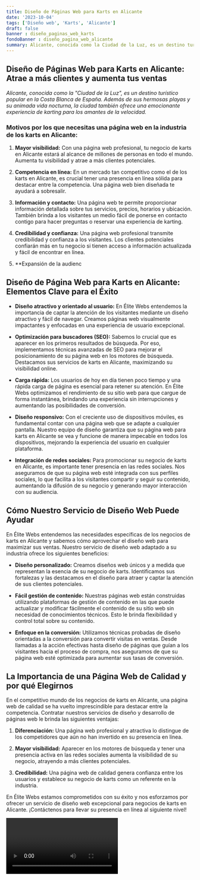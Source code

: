 ```yaml
---
title: Diseño de Páginas Web para Karts en Alicante
date: '2023-10-04'
tags: ['Diseño web', 'Karts', 'Alicante']
draft: false
banner : diseño_paginas_web_karts
fondoBanner : diseño_pagina_web_alicante
summary: Alicante, conocida como la Ciudad de la Luz, es un destino turístico popular en la Costa Blanca de España. Además de sus hermosas playas y su animada vida nocturna, la ciudad también ofrece una emocionante experiencia de karting para los amantes de la velocidad.
---
```


## Diseño de Páginas Web para Karts en Alicante: Atrae a más clientes y aumenta tus ventas

*Alicante, conocida como la "Ciudad de la Luz", es un destino turístico popular en la Costa Blanca de España. Además de sus hermosas playas y su animada vida nocturna, la ciudad también ofrece una emocionante experiencia de karting para los amantes de la velocidad.*

### Motivos por los que necesitas una página web en la industria de los karts en Alicante:

1. **Mayor visibilidad:** Con una página web profesional, tu negocio de karts en Alicante estará al alcance de millones de personas en todo el mundo. Aumenta tu visibilidad y atrae a más clientes potenciales.

2. **Competencia en línea:** En un mercado tan competitivo como el de los karts en Alicante, es crucial tener una presencia en línea sólida para destacar entre la competencia. Una página web bien diseñada te ayudará a sobresalir.

3. **Información y contacto:** Una página web te permite proporcionar información detallada sobre tus servicios, precios, horarios y ubicación. También brinda a los visitantes un medio fácil de ponerse en contacto contigo para hacer preguntas o reservar una experiencia de karting.

4. **Credibilidad y confianza:** Una página web profesional transmite credibilidad y confianza a los visitantes. Los clientes potenciales confiarán más en tu negocio si tienen acceso a información actualizada y fácil de encontrar en línea.

5. **Expansión de la audienc

<GifSeo />

<Cta />

## Diseño de Página Web para Karts en Alicante: Elementos Clave para el Éxito

- **Diseño atractivo y orientado al usuario:** En Élite Webs entendemos la importancia de captar la atención de los visitantes mediante un diseño atractivo y fácil de navegar. Creamos páginas web visualmente impactantes y enfocadas en una experiencia de usuario excepcional.

- **Optimización para buscadores (SEO):** Sabemos lo crucial que es aparecer en los primeros resultados de búsqueda. Por eso, implementamos técnicas avanzadas de SEO para mejorar el posicionamiento de su página web en los motores de búsqueda. Destacamos sus servicios de karts en Alicante, maximizando su visibilidad online.

- **Carga rápida:** Los usuarios de hoy en día tienen poco tiempo y una rápida carga de página es esencial para retener su atención. En Élite Webs optimizamos el rendimiento de su sitio web para que cargue de forma instantánea, brindando una experiencia sin interrupciones y aumentando las posibilidades de conversión.

- **Diseño responsivo:** Con el creciente uso de dispositivos móviles, es fundamental contar con una página web que se adapte a cualquier pantalla. Nuestro equipo de diseño garantiza que su página web para karts en Alicante se vea y funcione de manera impecable en todos los dispositivos, mejorando la experiencia del usuario en cualquier plataforma.

- **Integración de redes sociales:** Para promocionar su negocio de karts en Alicante, es importante tener presencia en las redes sociales. Nos aseguramos de que su página web esté integrada con sus perfiles sociales, lo que facilita a los visitantes compartir y seguir su contenido, aumentando la difusión de su negocio y generando mayor interacción con su audiencia.

## Cómo Nuestro Servicio de Diseño Web Puede Ayudar

En Élite Webs entendemos las necesidades específicas de los negocios de karts en Alicante y sabemos cómo aprovechar el diseño web para maximizar sus ventas. Nuestro servicio de diseño web adaptado a su industria ofrece los siguientes beneficios:

- **Diseño personalizado:** Creamos diseños web únicos y a medida que representan la esencia de su negocio de karts. Identificamos sus fortalezas y las destacamos en el diseño para atraer y captar la atención de sus clientes potenciales.

- **Fácil gestión de contenido:** Nuestras páginas web están construidas utilizando plataformas de gestión de contenido en las que puede actualizar y modificar fácilmente el contenido de su sitio web sin necesidad de conocimientos técnicos. Esto le brinda flexibilidad y control total sobre su contenido.

- **Enfoque en la conversión:** Utilizamos técnicas probadas de diseño orientadas a la conversión para convertir visitas en ventas. Desde llamadas a la acción efectivas hasta diseño de páginas que guían a los visitantes hacia el proceso de compra, nos aseguramos de que su página web esté optimizada para aumentar sus tasas de conversión.

## La Importancia de una Página Web de Calidad y por qué Elegirnos

En el competitivo mundo de los negocios de karts en Alicante, una página web de calidad se ha vuelto imprescindible para destacar entre la competencia. Contratar nuestros servicios de diseño y desarrollo de páginas web le brinda las siguientes ventajas:

1. **Diferenciación:** Una página web profesional y atractiva lo distingue de los competidores que aún no han invertido en su presencia en línea.

2. **Mayor visibilidad:** Aparecer en los motores de búsqueda y tener una presencia activa en las redes sociales aumenta la visibilidad de su negocio, atrayendo a más clientes potenciales.

3. **Credibilidad:** Una página web de calidad genera confianza entre los usuarios y establece su negocio de karts como un referente en la industria.

En Élite Webs estamos comprometidos con su éxito y nos esforzamos por ofrecer un servicio de diseño web excepcional para negocios de karts en Alicante. ¡Contáctenos para llevar su presencia en línea al siguiente nivel!

<Video />

<CtaBot job='Karts' city='Alicante'/>

<Gmaps query='Alicante+españa+maps' />